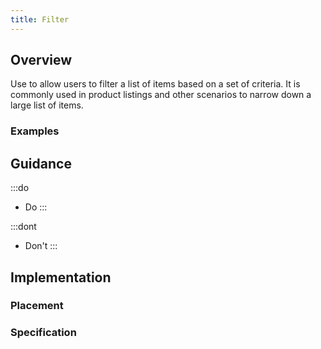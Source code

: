 ```yaml
---
title: Filter
---
```




## Overview

<CompDetails name={componentName} />

Use to allow users to filter a list of items based on a set of criteria. It is commonly used in product listings and other scenarios to narrow down a large list of items.

### Examples

<ExampleViewer type="standard" />

## Guidance

:::do
- Do
:::

:::dont
- Don't
:::

## Implementation

### Placement

<Placement name={componentName} />

### Specification

<Specification name={componentName} />

